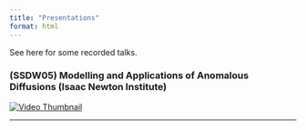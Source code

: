 ```yaml
---
title: "Presentations"
format: html
---
```


See here for some recorded talks.


### (SSDW05) Modelling and Applications of Anomalous Diffusions (Isaac Newton Institute)
[![Video Thumbnail](https://img.youtube.com/vi/ly_3qJjZcxs/0.jpg)](https://www.youtube.com/watch?v=ly_3qJjZcxs)

---
